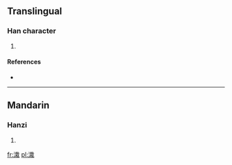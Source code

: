 ==Translingual==

===Han character===
{{Han char|rn=85|rad=水|as=10|sn=13|four=|canj=水十戈木 (EJID)}}

# {{defn|Han|sort=水10}}

====References====
* {{Han ref|kx=0640.170|dkj=17962|hdz=31693.010|uh=6EA8|ud=28328}}

----

==Mandarin==

===Hanzi===
{{cmn-hanzi|pin=[[cái]] ([[cai2]])|wg=ts'ai<sup>2</sup>}}

# {{defn|lang=cmn|sort=水10}}

[[fr:溨]]
[[pl:溨]]